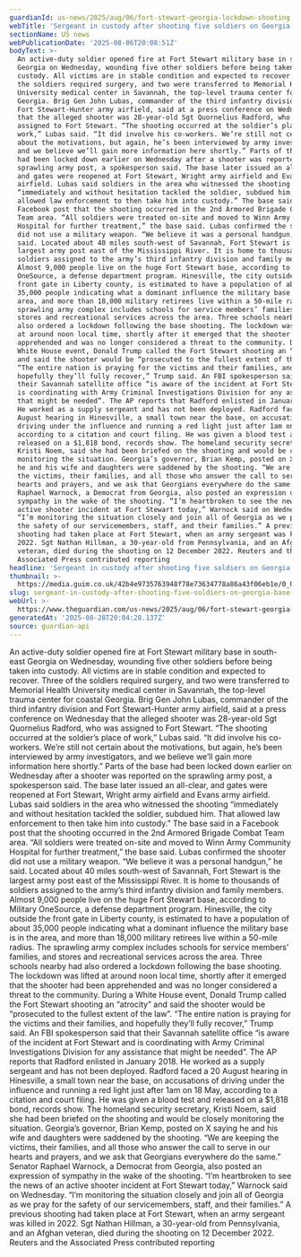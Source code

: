 ```yaml
---
guardianId: us-news/2025/aug/06/fort-stewart-georgia-lockdown-shooting
webTitle: 'Sergeant in custody after shooting five soldiers on Georgia base, army says'
sectionName: US news
webPublicationDate: '2025-08-06T20:08:51Z'
bodyText: >-
  An active-duty soldier opened fire at Fort Stewart military base in south-east
  Georgia on Wednesday, wounding five other soldiers before being taken into
  custody. All victims are in stable condition and expected to recover. Three of
  the soldiers required surgery, and two were transferred to Memorial Health
  University medical center in Savannah, the top-level trauma center for coastal
  Georgia. Brig Gen John Lubas, commander of the third infantry division and
  Fort Stewart-Hunter army airfield, said at a press conference on Wednesday
  that the alleged shooter was 28-year-old Sgt Quornelius Radford, who was
  assigned to Fort Stewart. “The shooting occurred at the soldier’s place of
  work,” Lubas said. “It did involve his co-workers. We’re still not certain
  about the motivations, but again, he’s been interviewed by army investigators,
  and we believe we’ll gain more information here shortly.” Parts of the base
  had been locked down earlier on Wednesday after a shooter was reported on the
  sprawling army post, a spokesperson said. The base later issued an all-clear,
  and gates were reopened at Fort Stewart, Wright army airfield and Evans army
  airfield. Lubas said soldiers in the area who witnessed the shooting
  “immediately and without hesitation tackled the soldier, subdued him. That
  allowed law enforcement to then take him into custody.” The base said in a
  Facebook post that the shooting occurred in the 2nd Armored Brigade Combat
  Team area. “All soldiers were treated on-site and moved to Winn Army Community
  Hospital for further treatment,” the base said. Lubas confirmed the shooter
  did not use a military weapon. “We believe it was a personal handgun,” he
  said. Located about 40 miles south-west of Savannah, Fort Stewart is the
  largest army post east of the Mississippi River. It is home to thousands of
  soldiers assigned to the army’s third infantry division and family members.
  Almost 9,000 people live on the huge Fort Stewart base, according to Military
  OneSource, a defense department program. Hinesville, the city outside the
  front gate in Liberty county, is estimated to have a population of about
  35,000 people indicating what a dominant influence the military base is in the
  area, and more than 18,000 military retirees live within a 50-mile radius. The
  sprawling army complex includes schools for service members’ families, and
  stores and recreational services across the area. Three schools nearby had
  also ordered a lockdown following the base shooting. The lockdown was lifted
  at around noon local time, shortly after it emerged that the shooter had been
  apprehended and was no longer considered a threat to the community. During a
  White House event, Donald Trump called the Fort Stewart shooting an “atrocity”
  and said the shooter would be “prosecuted to the fullest extent of the law”.
  “The entire nation is praying for the victims and their families, and
  hopefully they’ll fully recover,” Trump said. An FBI spokesperson said that
  their Savannah satellite office “is aware of the incident at Fort Stewart and
  is coordinating with Army Criminal Investigations Division for any assistance
  that might be needed”. The AP reports that Radford enlisted in January 2018.
  He worked as a supply sergeant and has not been deployed. Radford faced a 20
  August hearing in Hinesville, a small town near the base, on accusations of
  driving under the influence and running a red light just after 1am on 18 May,
  according to a citation and court filing. He was given a blood test and
  released on a $1,818 bond, records show. The homeland security secretary,
  Kristi Noem, said she had been briefed on the shooting and would be closely
  monitoring the situation. Georgia’s governor, Brian Kemp, posted on X saying
  he and his wife and daughters were saddened by the shooting. “We are keeping
  the victims, their families, and all those who answer the call to serve in our
  hearts and prayers, and we ask that Georgians everywhere do the same.” Senator
  Raphael Warnock, a Democrat from Georgia, also posted an expression of
  sympathy in the wake of the shooting. “I’m heartbroken to see the news of an
  active shooter incident at Fort Stewart today,” Warnock said on Wednesday.
  “I’m monitoring the situation closely and join all of Georgia as we pray for
  the safety of our servicemembers, staff, and their families.” A previous
  shooting had taken place at Fort Stewart, when an army sergeant was killed in
  2022. Sgt Nathan Hillman, a 30-year-old from Pennsylvania, and an Afghan
  veteran, died during the shooting on 12 December 2022. Reuters and the
  Associated Press contributed reporting
headline: 'Sergeant in custody after shooting five soldiers on Georgia base, army says'
thumbnail: >-
  https://media.guim.co.uk/42b4e9735763948f78e73634778a86a43f06eb1e/0_0_1600_1280/500.jpg
slug: sergeant-in-custody-after-shooting-five-soldiers-on-georgia-base-army-says
webUrl: >-
  https://www.theguardian.com/us-news/2025/aug/06/fort-stewart-georgia-lockdown-shooting
generatedAt: '2025-08-28T20:04:28.137Z'
source: guardian-api
---
```

An active-duty soldier opened fire at Fort Stewart military base in south-east Georgia on Wednesday, wounding five other soldiers before being taken into custody. All victims are in stable condition and expected to recover. Three of the soldiers required surgery, and two were transferred to Memorial Health University medical center in Savannah, the top-level trauma center for coastal Georgia. Brig Gen John Lubas, commander of the third infantry division and Fort Stewart-Hunter army airfield, said at a press conference on Wednesday that the alleged shooter was 28-year-old Sgt Quornelius Radford, who was assigned to Fort Stewart. “The shooting occurred at the soldier’s place of work,” Lubas said. “It did involve his co-workers. We’re still not certain about the motivations, but again, he’s been interviewed by army investigators, and we believe we’ll gain more information here shortly.” Parts of the base had been locked down earlier on Wednesday after a shooter was reported on the sprawling army post, a spokesperson said. The base later issued an all-clear, and gates were reopened at Fort Stewart, Wright army airfield and Evans army airfield. Lubas said soldiers in the area who witnessed the shooting “immediately and without hesitation tackled the soldier, subdued him. That allowed law enforcement to then take him into custody.” The base said in a Facebook post that the shooting occurred in the 2nd Armored Brigade Combat Team area. “All soldiers were treated on-site and moved to Winn Army Community Hospital for further treatment,” the base said. Lubas confirmed the shooter did not use a military weapon. “We believe it was a personal handgun,” he said. Located about 40 miles south-west of Savannah, Fort Stewart is the largest army post east of the Mississippi River. It is home to thousands of soldiers assigned to the army’s third infantry division and family members. Almost 9,000 people live on the huge Fort Stewart base, according to Military OneSource, a defense department program. Hinesville, the city outside the front gate in Liberty county, is estimated to have a population of about 35,000 people indicating what a dominant influence the military base is in the area, and more than 18,000 military retirees live within a 50-mile radius. The sprawling army complex includes schools for service members’ families, and stores and recreational services across the area. Three schools nearby had also ordered a lockdown following the base shooting. The lockdown was lifted at around noon local time, shortly after it emerged that the shooter had been apprehended and was no longer considered a threat to the community. During a White House event, Donald Trump called the Fort Stewart shooting an “atrocity” and said the shooter would be “prosecuted to the fullest extent of the law”. “The entire nation is praying for the victims and their families, and hopefully they’ll fully recover,” Trump said. An FBI spokesperson said that their Savannah satellite office “is aware of the incident at Fort Stewart and is coordinating with Army Criminal Investigations Division for any assistance that might be needed”. The AP reports that Radford enlisted in January 2018. He worked as a supply sergeant and has not been deployed. Radford faced a 20 August hearing in Hinesville, a small town near the base, on accusations of driving under the influence and running a red light just after 1am on 18 May, according to a citation and court filing. He was given a blood test and released on a $1,818 bond, records show. The homeland security secretary, Kristi Noem, said she had been briefed on the shooting and would be closely monitoring the situation. Georgia’s governor, Brian Kemp, posted on X saying he and his wife and daughters were saddened by the shooting. “We are keeping the victims, their families, and all those who answer the call to serve in our hearts and prayers, and we ask that Georgians everywhere do the same.” Senator Raphael Warnock, a Democrat from Georgia, also posted an expression of sympathy in the wake of the shooting. “I’m heartbroken to see the news of an active shooter incident at Fort Stewart today,” Warnock said on Wednesday. “I’m monitoring the situation closely and join all of Georgia as we pray for the safety of our servicemembers, staff, and their families.” A previous shooting had taken place at Fort Stewart, when an army sergeant was killed in 2022. Sgt Nathan Hillman, a 30-year-old from Pennsylvania, and an Afghan veteran, died during the shooting on 12 December 2022. Reuters and the Associated Press contributed reporting
